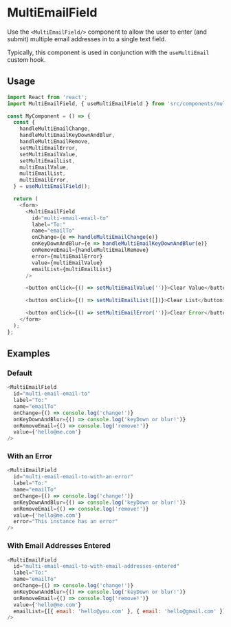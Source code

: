 # MultiEmailField

Use the `<MultiEmailField/>` component to allow the user to enter (and submit) multiple email
addresses in to a single text field.

Typically, this component is used in conjunction with the `useMultiEmail` custom hook.

## Usage

```js
import React from 'react';
import MultiEmailField, { useMultiEmailField } from 'src/components/multiEmailField';

const MyComponent = () => {
  const {
    handleMultiEmailChange,
    handleMultiEmailKeyDownAndBlur,
    handleMultiEmailRemove,
    setMultiEmailError,
    setMultiEmailValue,
    setMultiEmailList,
    multiEmailValue,
    multiEmailList,
    multiEmailError,
  } = useMultiEmailField();

  return (
    <form>
      <MultiEmailField
        id="multi-email-email-to"
        label="To:"
        name="emailTo"
        onChange={e => handleMultiEmailChange(e)}
        onKeyDownAndBlur={e => handleMultiEmailKeyDownAndBlur(e)}
        onRemoveEmail={handleMultiEmailRemove}
        error={multiEmailError}
        value={multiEmailValue}
        emailList={multiEmailList}
      />

      <button onClick={() => setMultiEmailValue('')}>Clear Value</button>

      <button onClick={() => setMultiEmailList([])}>Clear List</button>

      <button onClick={() => setMultiEmailError('')}>Clear Error</button>
    </form>
  );
};
```

## Examples

### Default

```js
<MultiEmailField
  id="multi-email-email-to"
  label="To:"
  name="emailTo"
  onChange={() => console.log('change!')}
  onKeyDownAndBlur={() => console.log('keyDown or blur!')}
  onRemoveEmail={() => console.log('remove!')}
  value={'hello@me.com'}
/>
```

### With an Error

```js
<MultiEmailField
  id="multi-email-email-to-with-an-error"
  label="To:"
  name="emailTo"
  onChange={() => console.log('change!')}
  onKeyDownAndBlur={() => console.log('keyDown or blur!')}
  onRemoveEmail={() => console.log('remove!')}
  value={'hello@me.com'}
  error="This instance has an error"
/>
```

### With Email Addresses Entered

```js
<MultiEmailField
  id="multi-email-email-to-with-email-addresses-entered"
  label="To:"
  name="emailTo"
  onChange={() => console.log('change!')}
  onKeyDownAndBlur={() => console.log('keyDown or blur!')}
  onRemoveEmail={() => console.log('remove!')}
  value={'hello@me.com'}
  emailList={[{ email: 'hello@you.com' }, { email: 'hello@gmail.com' }]}
/>
```
